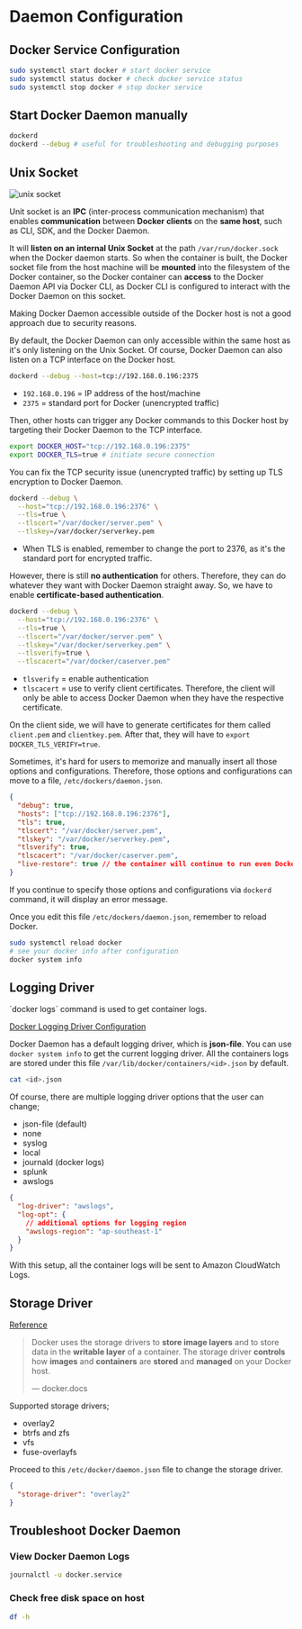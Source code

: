 # Daemon Configuration

## Docker Service Configuration

```bash
sudo systemctl start docker # start docker service
sudo systemctl status docker # check docker service status
sudo systemctl stop docker # stop docker service
```

## Start Docker Daemon manually

```bash
dockerd
dockerd --debug # useful for troubleshooting and debugging purposes
```

## Unix Socket

![unix socket](/docs/docker/unix-socket.gif)

Unit socket is an **IPC** (inter-process communication mechanism) that enables **communication** between **Docker clients** on the **same host**, such as CLI, SDK, and the Docker Daemon.

It will **listen on an internal Unix Socket** at the path `/var/run/docker.sock` when the Docker daemon starts. So when the container is built, the Docker socket file from the host machine will be **mounted** into the filesystem of the Docker container, so the Docker container can **access** to the Docker Daemon API via Docker CLI, as Docker CLI is configured to interact with the Docker Daemon on this socket.

<Callout type="warn">
  Making Docker Daemon accessible outside of the Docker host is not a good approach due to security reasons.
</Callout>

By default, the Docker Daemon can only accessible within the same host as it's only listening on the Unix Socket. Of course, Docker Daemon can also listen on a TCP interface on the Docker host.

```bash
dockerd --debug --host=tcp://192.168.0.196:2375
```

- `192.168.0.196` = IP address of the host/machine
- `2375` = standard port for Docker (unencrypted traffic)

Then, other hosts can trigger any Docker commands to this Docker host by targeting their Docker Daemon to the TCP interface.

```bash
export DOCKER_HOST="tcp://192.168.0.196:2375"
export DOCKER_TLS=true # initiate secure connection
```

You can fix the TCP security issue (unencrypted traffic) by setting up TLS encryption to Docker Daemon.

```bash
dockerd --debug \
  --host="tcp://192.168.0.196:2376" \
  --tls=true \
  --tlscert="/var/docker/server.pem" \
  --tlskey=/var/docker/serverkey.pem
```

- When TLS is enabled, remember to change the port to 2376, as it's the standard port for encrypted traffic.

However, there is still **no authentication** for others. Therefore, they can do whatever they want with Docker Daemon straight away. So, we have to enable **certificate-based authentication**.

```bash
dockerd --debug \
  --host="tcp://192.168.0.196:2376" \
  --tls=true \
  --tlscert="/var/docker/server.pem" \
  --tlskey="/var/docker/serverkey.pem" \
  --tlsverify=true \
  --tlscacert="/var/docker/caserver.pem"
```

- `tlsverify` = enable authentication
- `tlscacert` = use to verify client certificates. Therefore, the client will only be able to access Docker Daemon when they have the respective certificate.

On the client side, we will have to generate certificates for them called `client.pem` and `clientkey.pem`. After that, they will have to `export DOCKER_TLS_VERIFY=true`.

Sometimes, it's hard for users to memorize and manually insert all those options and configurations. Therefore, those options and configurations can move to a file, `/etc/dockers/daemon.json`.

```json filename="/etc/dockers/daemon.json"
{
  "debug": true,
  "hosts": ["tcp://192.168.0.196:2376"],
  "tls": true,
  "tlscert": "/var/docker/server.pem",
  "tlskey": "/var/docker/serverkey.pem",
  "tlsverify": true,
  "tlscacert": "/var/docker/caserver.pem",
  "live-restore": true // the container will continue to run even Docker Daemon stops
}
```

If you continue to specify those options and configurations via `dockerd` command, it will display an error message.

Once you edit this file `/etc/dockers/daemon.json`, remember to reload Docker.

```bash
sudo systemctl reload docker
# see your docker info after configuration
docker system info
```

## Logging Driver

<Callout type="info">
  `docker logs` command is used to get container logs.
</Callout>

[Docker Logging Driver Configuration](https://docs.docker.com/config/containers/logging/configure/)

Docker Daemon has a default logging driver, which is **json-file**. You can use `docker system info` to get the current logging driver. All the containers logs are stored under this file `/var/lib/docker/containers/<id>.json` by default.

```bash
cat <id>.json
```

Of course, there are multiple logging driver options that the user can change;

- json-file (default)
- none
- syslog
- local
- journald (docker logs)
- splunk
- awslogs

```json filename="/etc/docker/daemon.json"
{
  "log-driver": "awslogs",
  "log-opt": {
    // additional options for logging region
    "awslogs-region": "ap-southeast-1"
  }
}
```

With this setup, all the container logs will be sent to Amazon CloudWatch Logs.

## Storage Driver

[Reference](https://docs.docker.com/storage/storagedriver/select-storage-driver/)

> Docker uses the storage drivers to **store image layers** and to store data in the **writable layer** of a container. The storage driver **controls** how **images** and **containers** are **stored** and **managed** on your Docker host.
>
> — docker.docs

Supported storage drivers;

- overlay2
- btrfs and zfs
- vfs
- fuse-overlayfs

Proceed to this `/etc/docker/daemon.json` file to change the storage driver.

```json filename="/etc/docker/daemon.json"
{
  "storage-driver": "overlay2"
}
```

## Troubleshoot Docker Daemon

### View Docker Daemon Logs

```bash
journalctl -u docker.service
```

### Check free disk space on host

```bash
df -h
```
